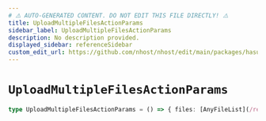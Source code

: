 ```yaml
---
# ⚠️ AUTO-GENERATED CONTENT. DO NOT EDIT THIS FILE DIRECTLY! ⚠️
title: UploadMultipleFilesActionParams
sidebar_label: UploadMultipleFilesActionParams
description: No description provided.
displayed_sidebar: referenceSidebar
custom_edit_url: https://github.com/nhost/nhost/edit/main/packages/hasura-storage-js/src/packages/hasura-storage-js/src/promises/multiple-files-upload.ts#L41
---
```


# `UploadMultipleFilesActionParams`

```ts
type UploadMultipleFilesActionParams = () => { files: [AnyFileList](/reference/docgen/javascript/storage/types/any-file-list), bucketId: string }
```
